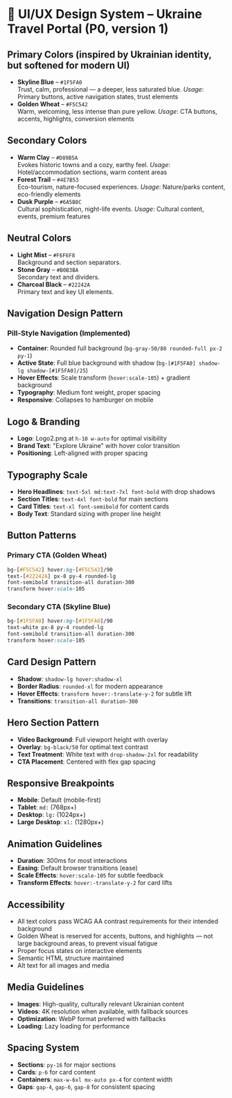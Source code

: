 # 🎨 UI/UX Design System – Ukraine Travel Portal (P0, version 1)

## Primary Colors (inspired by Ukrainian identity, but softened for modern UI)
- **Skyline Blue** – `#1F5FA0`  
  Trust, calm, professional — a deeper, less saturated blue.
  *Usage*: Primary buttons, active navigation states, trust elements
- **Golden Wheat** – `#F5C542`  
  Warm, welcoming, less intense than pure yellow.
  *Usage*: CTA buttons, accents, highlights, conversion elements

## Secondary Colors
- **Warm Clay** – `#D89B5A`  
  Evokes historic towns and a cozy, earthy feel.
  *Usage*: Hotel/accommodation sections, warm content areas
- **Forest Trail** – `#4E7B53`  
  Eco-tourism, nature-focused experiences.
  *Usage*: Nature/parks content, eco-friendly elements
- **Dusk Purple** – `#6A5B8C`  
  Cultural sophistication, night-life events.
  *Usage*: Cultural content, events, premium features

## Neutral Colors
- **Light Mist** – `#F6F6F8`  
  Background and section separators.
- **Stone Gray** – `#B0B3BA`  
  Secondary text and dividers.
- **Charcoal Black** – `#22242A`  
  Primary text and key UI elements.

## Navigation Design Pattern
### Pill-Style Navigation (Implemented)
- **Container**: Rounded full background (`bg-gray-50/80 rounded-full px-2 py-1`)
- **Active State**: Full blue background with shadow (`bg-[#1F5FA0] shadow-lg shadow-[#1F5FA0]/25`)
- **Hover Effects**: Scale transform (`hover:scale-105`) + gradient background
- **Typography**: Medium font weight, proper spacing
- **Responsive**: Collapses to hamburger on mobile

## Logo & Branding
- **Logo**: Logo2.png at `h-10 w-auto` for optimal visibility
- **Brand Text**: "Explore Ukraine" with hover color transition
- **Positioning**: Left-aligned with proper spacing

## Typography Scale
- **Hero Headlines**: `text-5xl md:text-7xl font-bold` with drop shadows
- **Section Titles**: `text-4xl font-bold` for main sections
- **Card Titles**: `text-xl font-semibold` for content cards
- **Body Text**: Standard sizing with proper line height

## Button Patterns
### Primary CTA (Golden Wheat)
```css
bg-[#F5C542] hover:bg-[#F5C542]/90 
text-[#22242A] px-8 py-4 rounded-lg 
font-semibold transition-all duration-300 
transform hover:scale-105
```

### Secondary CTA (Skyline Blue)
```css
bg-[#1F5FA0] hover:bg-[#1F5FA0]/90 
text-white px-8 py-4 rounded-lg 
font-semibold transition-all duration-300 
transform hover:scale-105
```

## Card Design Pattern
- **Shadow**: `shadow-lg hover:shadow-xl`
- **Border Radius**: `rounded-xl` for modern appearance
- **Hover Effects**: `transform hover:-translate-y-2` for subtle lift
- **Transitions**: `transition-all duration-300`

## Hero Section Pattern
- **Video Background**: Full viewport height with overlay
- **Overlay**: `bg-black/50` for optimal text contrast
- **Text Treatment**: White text with `drop-shadow-2xl` for readability
- **CTA Placement**: Centered with flex gap spacing

## Responsive Breakpoints
- **Mobile**: Default (mobile-first)
- **Tablet**: `md:` (768px+)
- **Desktop**: `lg:` (1024px+)
- **Large Desktop**: `xl:` (1280px+)

## Animation Guidelines
- **Duration**: 300ms for most interactions
- **Easing**: Default browser transitions (ease)
- **Scale Effects**: `hover:scale-105` for subtle feedback
- **Transform Effects**: `hover:-translate-y-2` for card lifts

## Accessibility
- All text colors pass WCAG AA contrast requirements for their intended background
- Golden Wheat is reserved for accents, buttons, and highlights — not large background areas, to prevent visual fatigue
- Proper focus states on interactive elements
- Semantic HTML structure maintained
- Alt text for all images and media

## Media Guidelines
- **Images**: High-quality, culturally relevant Ukrainian content
- **Videos**: 4K resolution when available, with fallback sources
- **Optimization**: WebP format preferred with fallbacks
- **Loading**: Lazy loading for performance

## Spacing System
- **Sections**: `py-16` for major sections
- **Cards**: `p-6` for card content
- **Containers**: `max-w-6xl mx-auto px-4` for content width
- **Gaps**: `gap-4`, `gap-6`, `gap-8` for consistent spacing
